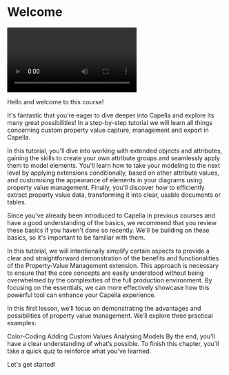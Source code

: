 # Welcome

<video src="http://commondatastorage.googleapis.com/gtv-videos-bucket/sample/ForBiggerBlazes.mp4"></video>

Hello and welcome to this course!

It's fantastic that you're eager to dive deeper into Capella and explore its many great possibilities! In a step-by-step tutorial we will learn all things concerning custom property value capture, management and export in Capella.

In this tutorial, you'll dive into working with extended objects and attributes, gaining the skills to create your own attribute groups and seamlessly apply them to model elements. You'll learn how to take your modeling to the next level by applying extensions conditionally, based on other attribute values, and customising the appearance of elements in your diagrams using property value management. Finally, you'll discover how to efficiently extract property value data, transforming it into clear, usable documents or tables.

Since you've already been introduced to Capella in previous courses and have a good understanding of the basics, we recommend that you review these basics if you haven't done so recently. We'll be building on these basics, so it's important to be familiar with them.

In this tutorial, we will intentionally simplify certain aspects to provide a clear and straightforward demonstration of the benefits and functionalities of the Property-Value Management extension. This approach is necessary to ensure that the core concepts are easily understood without being overwhelmed by the complexities of the full production environment. By focusing on the essentials, we can more effectively showcase how this powerful tool can enhance your Capella experience.

In this first lesson, we’ll focus on demonstrating the advantages and possibilities of property value management. We’ll explore three practical examples:

Color-Coding
Adding Custom Values
Analysing Models
By the end, you’ll have a clear understanding of what’s possible. To finish this chapter, you’ll take a quick quiz to reinforce what you’ve learned.

Let's get started!
